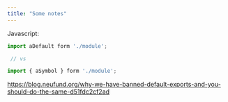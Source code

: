 ```yaml
---
title: "Some notes"
---
```


Javascript:

```javascript
import aDefault form './module';

 // vs

import { aSymbol } form './module';
```

https://blog.neufund.org/why-we-have-banned-default-exports-and-you-should-do-the-same-d51fdc2cf2ad